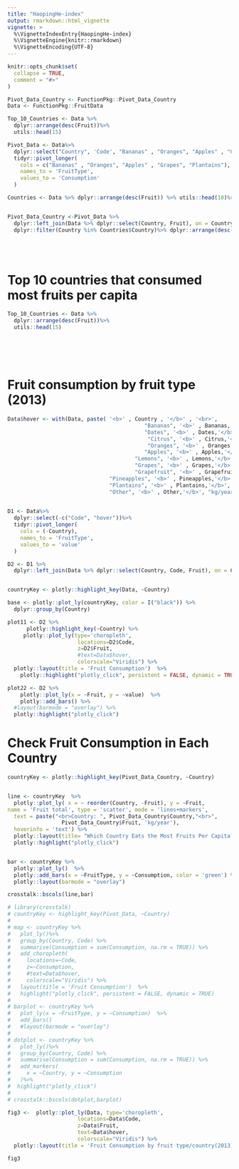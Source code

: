 ```yaml
---
title: "HaopingHe-index"
output: rmarkdown::html_vignette
vignette: >
  %\VignetteIndexEntry{HaopingHe-index}
  %\VignetteEngine{knitr::rmarkdown}
  %\VignetteEncoding{UTF-8}
---
```


```r
knitr::opts_chunk$set(
  collapse = TRUE,
  comment = "#>"
)
```



<!-- ```{r, echo=FALSE} -->

<!-- #Average fruit consumption per person, measured in kilograms per year. -->
<!-- fruit <- read.csv("/home/yh38/DATA303/Data303-Project/303Visualization/docs/plotly-projects/Haoping-He/fruit-consumption-per-capita.csv") -->

<!-- #Average fruit consumption per person, differentiated by fruit types, measured in kilograms per year. -->
<!-- fruittype <-  read.csv("/home/yh38/DATA303/Data303-Project/303Visualization/docs/plotly-projects/Haoping-He/fruit-consumption-by-fruit-type.csv") -->


<!-- Fruit<- fruit %>% dplyr::filter(Year == 2013) %>% dplyr::select(-Year) -->
<!-- Fruit_Type<- fruittype%>%dplyr::filter(Year == 2013) %>% dplyr::select(-Year, -Code) %>% -->
<!--   dplyr::rename(Bananas = Food.Supply...Crops.Primary.Equivalent...Bananas...2615...Food.supply.quantity..kg.capita.yr....645...kg,  -->
<!--          Dates = Food.Supply...Crops.Primary.Equivalent...Dates...2619...Food.supply.quantity..kg.capita.yr....645...kg, -->
<!--          Citrus = Food.Supply...Crops.Primary.Equivalent...Citrus..Other...2614...Food.supply.quantity..kg.capita.yr....645...kg, -->
<!--          Oranges = Food.Supply...Crops.Primary.Equivalent...Oranges..Mandarines...2611...Food.supply.quantity..kg.capita.yr....645...kg, -->
<!--          Apples = Food.Supply...Crops.Primary.Equivalent...Apples.and.products...2617...Food.supply.quantity..kg.capita.yr....645...kg, -->
<!--          Lemons = Food.Supply...Crops.Primary.Equivalent...Lemons..Limes.and.products...2612...Food.supply.quantity..kg.capita.yr....645...kg, -->
<!--          Grapes = Food.Supply...Crops.Primary.Equivalent...Grapes.and.products..excl.wine....2620...Food.supply.quantity..kg.capita.yr....645...kg, -->
<!--          Grapefruit = Food.Supply...Crops.Primary.Equivalent...Grapefruit.and.products...2613...Food.supply.quantity..kg.capita.yr....645...kg, -->
<!--          Pineapples = Food.Supply...Crops.Primary.Equivalent...Pineapples.and.products...2618...Food.supply.quantity..kg.capita.yr....645...kg, -->
<!--          Plantains = Food.Supply...Crops.Primary.Equivalent...Plantains...2616...Food.supply.quantity..kg.capita.yr....645...kg, -->
<!--          Other = Food.Supply...Crops.Primary.Equivalent...Fruits..Other...2625...Food.supply.quantity..kg.capita.yr....645...kg) -->

<!-- Data <- Fruit %>% dplyr::left_join(Fruit_Type, by = 'Entity') %>% -->
<!--   dplyr::rename(Country = Entity,  -->
<!--          Fruit = Fruits...Excluding.Wine...Food.supply.quantity..kg.capita.yr...FAO..2020.) -->

<!-- Data[is.na(Data)] = 0 -->


<!-- ``` -->


```r
Pivot_Data_Country <- FunctionPkg::Pivot_Data_Country
Data <- FunctionPkg::FruitData
```


```r
Top_10_Countries <- Data %>% 
  dplyr::arrange(desc(Fruit))%>%
  utils::head(15)

Pivot_Data <- Data%>%
  dplyr::select("Country", 'Code', "Bananas" , "Oranges", "Apples" , "Grapes", "Plantains")%>%
  tidyr::pivot_longer(
    cols = c("Bananas" , "Oranges", "Apples" , "Grapes", "Plantains"),
    names_to = 'FruitType',
    values_to = 'Consumption'
  ) 

Countries <- Data %>% dplyr::arrange(desc(Fruit)) %>% utils::head(10)%>% dplyr::select(Country)


Pivot_Data_Country <-Pivot_Data %>% 
  dplyr::left_join(Data %>% dplyr::select(Country, Fruit), on = Country) %>% 
  dplyr::filter(Country %in% Countries$Country)%>% dplyr::arrange(desc(Fruit))
```
\
\


# Top 10 countries that consumed most fruits per capita
```r

Top_10_Countries <- Data %>% 
  dplyr::arrange(desc(Fruit))%>%
  utils::head(15)
```


\
\
\

# Fruit consumption by fruit type (2013)

```r

Data$hover <- with(Data, paste( '<b>' , Country , '</b>' , '<br>', 
                                           "Bananas", '<b>' , Bananas,'</b>', "kg/year", "<br>", 
                                           "Dates", '<b>' , Dates,'</b>', "kg/year", "<br>",
                                            "Citrus", '<b>' , Citrus,'</b>', "kg/year", "<br>",
                                            "Oranges", '<b>' , Oranges,'</b>', "kg/year", "<br>",
                                           "Apples", '<b>' , Apples,'</b>', "kg/year", "<br>",
                                        "Lemons", '<b>' , Lemons,'</b>', "kg/year", "<br>",
                                        "Grapes", '<b>' , Grapes,'</b>', "kg/year", "<br>",
                                        "Grapefruit", '<b>' , Grapefruit,'</b>', "kg/year", "<br>",
                                "Pineapples", '<b>' , Pineapples,'</b>', "kg/year", "<br>",
                                "Plantains", '<b>' , Plantains,'</b>', "kg/year", "<br>",
                                "Other", '<b>' , Other,'</b>', "kg/year", "<br>"))
    
```

```r
  

D1 <- Data%>%
  dplyr::select(-c("Code", "hover"))%>%
  tidyr::pivot_longer(
    cols = (-Country),
    names_to = 'FruitType',
    values_to = 'value'
  )

D2 <- D1 %>% 
  dplyr::left_join(Data %>% dplyr::select(Country, Code, Fruit), on = Country)


countryKey <- plotly::highlight_key(Data, ~Country)

base <- plotly::plot_ly(countryKey, color = I("black")) %>% 
  dplyr::group_by(Country)

plot11 <- D2 %>%
      plotly::highlight_key(~Country) %>%
     plotly::plot_ly(type='choropleth', 
                      locations=D2$Code, 
                      z=D2$Fruit,  
                      #text=Data$hover, 
                      colorscale="Viridis") %>% 
  plotly::layout(title = 'Fruit Consumption')  %>% 
    plotly::highlight("plotly_click", persistent = FALSE, dynamic = TRUE)

plot22 <- D2 %>% 
    plotly::plot_ly(x = ~Fruit, y = ~value)  %>%
    plotly::add_bars() %>%
  #layout(barmode = "overlay") %>%
  plotly::highlight("plotly_click")

```


# Check Fruit Consumption in Each Country
```r


countryKey <- plotly::highlight_key(Pivot_Data_Country, ~Country)


line <- countryKey  %>% 
  plotly::plot_ly( x = ~ reorder(Country, -Fruit), y = ~Fruit, 
name = 'Fruit total', type = 'scatter', mode = 'lines+markers',
  text = paste("<br>Country: ", Pivot_Data_Country$Country,"<br>",
                 Pivot_Data_Country$Fruit, 'kg/year'),
  hoverinfo = 'text') %>% 
  plotly::layout(title= "Which Country Eats the Most Fruits Per Capita?")%>% 
  plotly::highlight("plotly_click")


bar <- countryKey %>% 
  plotly::plot_ly()  %>%
  plotly::add_bars(x = ~FruitType, y = ~Consumption, color = 'green') %>% 
  plotly::layout(barmode = "overlay")

crosstalk::bscols(line,bar) 

```


```r
# library(crosstalk)
# countryKey <- highlight_key(Pivot_Data, ~Country)
# 
# map <- countryKey %>%
#   plot_ly()%>%
#   group_by(Country, Code) %>%
#   summarise(Consumption = sum(Consumption, na.rm = TRUE)) %>%
#   add_choropleth(
#     locations=~Code, 
#     z=~Consumption,  
#     #text=Data$hover, 
#     colorscale="Viridis") %>% 
#   layout(title = 'Fruit Consumption')  %>% 
#   highlight("plotly_click", persistent = FALSE, dynamic = TRUE)
# 
# barplot <- countryKey %>% 
#   plot_ly(x = ~FruitType, y = ~Consumption)  %>%
#   add_bars() 
#   #layout(barmode = "overlay")
# 
# dotplot <- countryKey %>%
#   plot_ly()%>%
#   group_by(Country, Code) %>%
#   summarise(Consumption = sum(Consumption, na.rm = TRUE)) %>%
#   add_markers(
#     x = ~Country, y = ~Consumption
#   )%>%
#  highlight("plotly_click")
# 
# crosstalk::bscols(dotplot,barplot) 


```





```r
   
       

fig3 <-  plotly::plot_ly(Data, type='choropleth', 
                      locations=Data$Code, 
                      z=Data$Fruit,  
                      text=Data$hover, 
                      colorscale="Viridis") %>% 
  plotly::layout(title = 'Fruit Consumption by fruit type/country(2013)')

fig3
```
